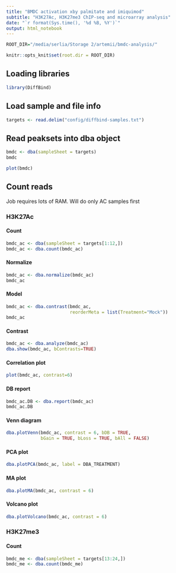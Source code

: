 ```yaml
---
title: "BMDC activation xby palmitate and imiquimod"
subtitle: "H3K27Ac, H3K27me3 ChIP-seq and microarray analysis"
date: "`r format(Sys.time(), '%d %B, %Y')`"
output: html_notebook
---
```


```r
ROOT_DIR="/media/serlia/Storage 2/artemii/bmdc-analysis/"

knitr::opts_knit$set(root.dir = ROOT_DIR)
```

## Loading libraries
```r
library(DiffBind)
```

## Load sample and file info
```r
targets <- read.delim("config/diffbind-samples.txt")
```


## Read peaksets into dba object
```r
bmdc <- dba(sampleSheet = targets)
bmdc
```


```r
plot(bmdc)
```
## Count reads

Job requires lots of RAM. Will do only AC samples first

### H3K27Ac
#### Count
```r
bmdc_ac <- dba(sampleSheet = targets[1:12,])
bmdc_ac <- dba.count(bmdc_ac)
```


#### Normalize
```r
bmdc_ac <- dba.normalize(bmdc_ac)
bmdc_ac
```
#### Model
```r
bmdc_ac <- dba.contrast(bmdc_ac,
                        reorderMeta = list(Treatment="Mock"))
bmdc_ac
```
#### Contrast
```r
bmdc_ac <- dba.analyze(bmdc_ac)
dba.show(bmdc_ac, bContrasts=TRUE)
```
#### Correlation plot
```r
plot(bmdc_ac, contrast=6)
```
#### DB report
```r
bmdc_ac.DB <- dba.report(bmdc_ac)
bmdc_ac.DB
```

#### Venn diagram
```r
dba.plotVenn(bmdc_ac, contrast = 6, bDB = TRUE,
             bGain = TRUE, bLoss = TRUE, bAll = FALSE)
```
#### PCA plot
```r
dba.plotPCA(bmdc_ac, label = DBA_TREATMENT)
```
#### MA plot
```r
dba.plotMA(bmdc_ac, contrast = 6)
```
#### Volcano plot
```r
dba.plotVolcano(bmdc_ac, contrast = 6)
```

### H3K27me3
#### Count
```r
bmdc_me <- dba(sampleSheet = targets[13:24,])
bmdc_me <- dba.count(bmdc_me)

```
